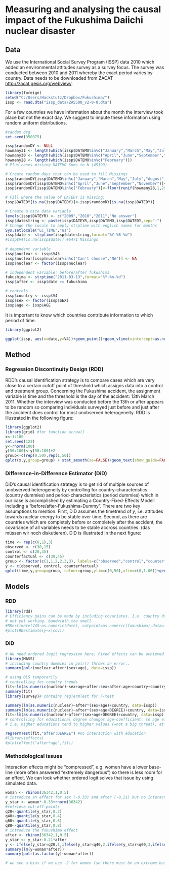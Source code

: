 # Measuring and analysing the causal impact of the Fukushima Daiichi nuclear disaster

## Data

We use the International Social Survey Program (ISSP) data 2010 which added an environmental attitudes survey as a survey focus. The survey was conducted between 2010 and 2011 whereby the exact period varies by country. Data needs to be downloaded from ZACAT <http://zacat.gesis.org/webview/>.

```r
library(foreign)
setwd("C:/Users/Hackstutz/Dropbox/Fukushima/")
issp <- read.dta("issp_data/ZA5500_v2-0-0.dta")
```

For a few countries we have information about the month the interview took place but not the exact day. We suggest to impute these information using random uniform distributions.

```r
#random.org
set.seed(950075)

issp$randomDY <- NULL
howmany31 <- length(which(issp$DATEMO%in%c("January","March","May","July","August","October","December")))
howmany30 <- length(which(issp$DATEMO%in%c("April","June","September","November")))
howmany28 <- length(which(issp$DATEMO%in%c("February")))
# Plus cases missing DATEMO Sums to N (45199)

# Create random days that can be used to fill Missings
issp$randomDY[issp$DATEMO%in%c("January","March","May","July","August","October","December")]<-floor(runif(howmany31,1,32))
issp$randomDY[issp$DATEMO%in%c("April","June","September","November")]<-floor(runif(howmany30,1,31))
issp$randomDY[issp$DATEMO%in%c("February")]<-floor(runif(howmany28,1,29))

# Fill where the value of DATEDY is missing:
issp$DATEDY[is.na(issp$DATEDY)]<-issp$randomDY[is.na(issp$DATEDY)]

# Create a nice data variable
levels(issp$DATEYR) <- c("2009","2010","2011","No answer")
issp$datestring <- paste(issp$DATEYR,issp$DATEMO,issp$DATEDY,sep="-")
# Change the locale to apply strptime with english names for months
Sys.setlocale("LC_TIME","us")
issp$date <- strptime(issp$datestring,format="%Y-%B-%d")
#issp$V4[is.na(issp$date)] #6471 Missings
                              
# dependent variable
issp$nuclear <- issp$V45
issp$nuclear[issp$nuclear%in%c("Can't choose","NA")] <- NA
issp$nuclear <- factor(issp$nuclear)

# independent variable: before/after fukushima
fukushima <- strptime("2011-03-13",format="%Y-%m-%d")
issp$after <- issp$date >= fukushima

# controls
issp$country <- issp$V4
issp$sex <- factor(issp$SEX)
issp$age <- issp$AGE
```

It is important to know which countries contribute information to which period of time.

```r
library(ggplot2)

ggplot(issp, aes(x=date,y=V4))+geom_point()+geom_vline(xintercept=as.numeric(fukushima),color="red")
```

## Method

### Regression Discontinuity Design (RDD)

RDD's causal identification strategy is to compare cases which are very close to a certain cutoff point of threshold which assigns data into a control and treatment group. Concerning the Fukushima accident, the assignment variable is time and the threshold is the day of the accident: 13th March 2011. Whether the interview was conducted before the 13th or after appears to be random so comparing individuals surveyed just before and just after the accident does control for most unobserved heterogeneity. RDD is illustrated in the following figure:

```r
library(ggplot2)
library(grid) #for function arrow()
x<-1:100
set.seed(123)
y<-rnorm(100)
y[50:100]<-y[50:100]+2
group<-c(rep(0,50),rep(1,50))
qplot(x,y,group=group) + stat_smooth(se=FALSE)+geom_text(show_guide=FALSE,x=50,y=1.2,label="Treatment \neffect",color="black")+geom_segment(aes(x = 50, y = 1.5, xend = 50, yend = 2.2), arrow = arrow(),color="black")+geom_segment(aes(x = 50, y = 0.8, xend = 50, yend = 0.45), arrow = arrow(),color="black")+ggtitle("RDD Visualization")+theme_bw()
```

### Difference-in-Difference Estimator (DiD)

DiD's causal identification strategy is to get rid of multiple sources of unobserved heterogeneity by controlling for country-characteristics (country dummies) and period-characteristics (period dummies) which in our case is accomplished by estimating a Country-Fixed-Effects Modell including a "before/after-Fukushima-Dummy". There are two key assumptions to mention. First, DiD assumes the timetrend of $y$, i.e. attitudes towards nuclear energy to be stable over time. Second, as there are countries which are completely before or completely after the accident, the covariance of all variables needs to be stable accross countries. (das müssen wir noch diskutieren). DiD is illustrated in the next figure:

```r
time <- rep(c(0,1),3)
observed <- c(30,15)
control <- c(20,35)
counterfactual <- c(30,45)
group <- factor(c(1,1,2,2,3,3), labels=c("observed","control","counterfactual"))
y <- c(observed, control, counterfactual)
qplot(time,y,group=group, colour=group,ylim=c(0,50),xlim=c(0,1.06))+geom_line(size=1)+ggtitle("DiD Visualization")+geom_segment(aes(x = 1, y = 27, xend = 1, yend = 15.5), arrow = arrow(),color="black")+geom_segment(aes(x = 1, y = 33, xend = 1, yend = 44.5), arrow = arrow(),color="black")+geom_text(show_guide=FALSE,x=1,y=30,label="Treatment \neffect",color="black")+theme_bw()
```


## Models

### RDD

```r
library(rdd)
# Efficiency gains can be made by including covariates. I.e. country dummies. Good to think about a lot more...
# not yet working. bandwidth too small
#RDestimate(V45~as.numeric(date), cutpoint=as.numeric(fukushima),data=issp)
#plot(RDestimate(y~x|cov))
```

### DiD

```r
# We need ordered logit regression here. Fixed effects can be achieved by including country-dummies.
library(MASS)
# including country dummies in polr() throws an error.. 
summary(polr(nuclear~after*(sex+age), data=issp))

# using OLS temporarily
# controlling for country trends
fit<-lm(as.numeric(nuclear)~sex+age+after:sex+after:age+country+country:as.numeric(date), data=issp)
summary(fit)
library(survey)# contains regTermTest for F-test

summary(lm(as.numeric(nuclear)~after*(sex+age)+country, data=issp))
summary(lm(as.numeric(nuclear)~after*(sex+age+DEGREE)+country, data=issp))
fit<-lm(as.numeric(nuclear)~after*(sex+age+DEGREE)+country, data=issp)
# controlling for educational degree changes age-coefficient. so age effect seems to be an effect of education
# i.e. higher educations tend to higher values (=not a big threat), at the same time, older people have lower education

regTermTest(fit,"after:DEGREE") #no interaction with education
#library(effects)
#plot(effect("after*age",fit))
```

### Methodological issues

Interaction effects might be "compressed", e.g. women have a lower base-line (more often answered "extremely dangerous") so there is less room for an effect. We can look whether ordered logit solves that issue by using simulated data.

```r
woman <- rbinom(36342,1,0.5)
# introduce an effect for sex (-0.33) and after (-0.21) but no interaction
y_star <- woman*-0.33+rnorm(36342)
#retrieve cut-off-points
q20<-quantile(y_star,0.2)
q40<-quantile(y_star,0.4)
q60<-quantile(y_star,0.6)
q80<-quantile(y_star,0.8)
# introduce the fukushima effect
after <- rbinom(36342,1,0.5)
y_star <- y_star-0.21*after
y <- ifelse(y_star<q20,1,ifelse(y_star<q40,2,ifelse(y_star<q60,3,ifelse(y_star<q80,4,5))))
summary(lm(y~woman*after))
summary(polr(as.factor(y)~woman*after))

# we see a bias if we use -2 for women (so there must be an extreme base line difference for this artefact to occure). ologit solves the problem!
```

